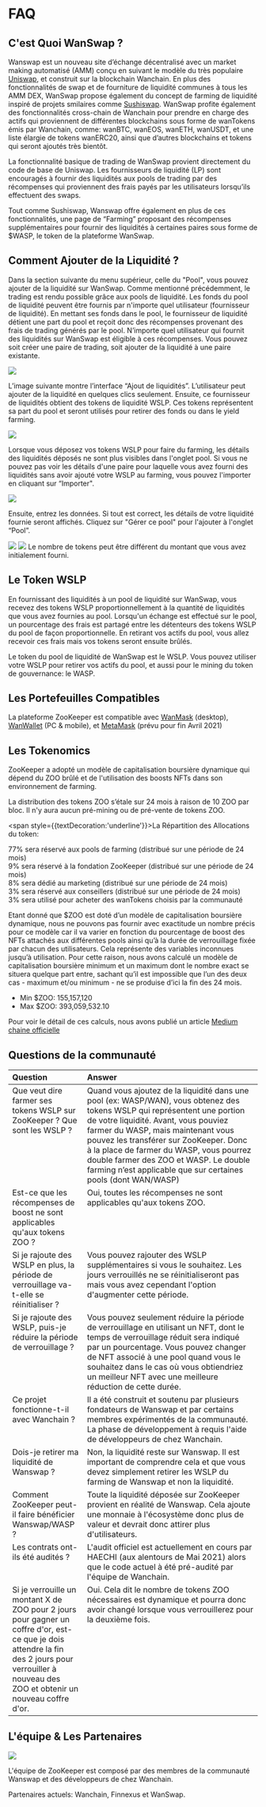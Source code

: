 # FAQ

## C'est Quoi WanSwap ?

Wanswap est un nouveau site d’échange décentralisé avec un market making automatisé (AMM) conçu en suivant le modèle du très populaire [Uniswap](https://uniswap.org/), et construit sur la blockchain Wanchain. En plus des fonctionnalités de swap et de fourniture de liquidité communes à tous les AMM DEX, WanSwap propose également du concept de farming de liquidité inspiré de projets smilaires comme [Sushiswap](https://sushiswap.fi/). WanSwap profite également des fonctionnalités cross-chain de Wanchain pour prendre en charge des actifs qui proviennent de différentes blockchains sous forme de wanTokens émis par Wanchain, comme: wanBTC, wanEOS, wanETH, wanUSDT, et une liste élargie de tokens wanERC20, ainsi que d’autres blockchains et tokens qui seront ajoutés très bientôt.

La fonctionnalité basique de trading de WanSwap provient directement du code de base de Uniswap. Les fournisseurs de liquidité (LP) sont encouragés à fournir des liquidités aux pools de trading par des récompenses qui proviennent des frais payés par les utilisateurs lorsqu’ils effectuent des swaps.

Tout comme Sushiswap, Wanswap offre également en plus de ces fonctionnalités, une page de “Farming” proposant des récompenses supplémentaires pour fournir des liquidités à certaines paires sous forme de $WASP, le token de la plateforme WanSwap.

## Comment Ajouter de la Liquidité ?

Dans la section suivante du menu supérieur, celle du "Pool", vous pouvez ajouter de la liquidité sur WanSwap. Comme mentionné précédemment, le trading est rendu possible grâce aux pools de liquidité. Les fonds du pool de liquidité peuvent être fournis par n'importe quel utilisateur (fournisseur de liquidité). En mettant ses fonds dans le pool, le fournisseur de liquidité détient une part du pool et reçoit donc des récompenses provenant des frais de trading générés par le pool. N’importe quel utilisateur qui fournit des liquidités sur WanSwap est éligible à ces récompenses. Vous pouvez soit créer une paire de trading, soit ajouter de la liquidité à une paire existante.

![](/docs/image17.png)

L’image suivante montre l’interface “Ajout de liquidités”. L’utilisateur peut ajouter de la liquidité en quelques clics seulement. Ensuite, ce fournisseur de liquidités obtient des tokens de liquidité WSLP. Ces tokens représentent sa part du pool et seront utilisés pour retirer des fonds ou dans le yield farming.

![](/docs/image14.png)

Lorsque vous déposez vos tokens WSLP pour faire du farming, les détails des liquidités déposés ne sont plus visibles dans l'onglet pool. Si vous ne pouvez pas voir les détails d'une paire pour laquelle vous avez fourni des liquidités sans avoir ajouté votre WSLP au farming, vous pouvez l'importer en cliquant sur “Importer".

![](/docs/image6.png)

Ensuite, entrez les données. Si tout est correct, les détails de votre liquidité fournie seront affichés. Cliquez sur "Gérer ce pool" pour l'ajouter à l'onglet “Pool”.

![](/docs/image12.png)
![](/docs/image5.png)
Le nombre de tokens peut être différent du montant que vous avez initialement fourni.

## Le Token WSLP

En fournissant des liquidités à un pool de liquidité sur WanSwap, vous recevez des tokens WSLP proportionnellement à la quantité de liquidités que vous avez fournies au pool. Lorsqu'un échange est effectué sur le pool, un pourcentage des frais est partagé entre les détenteurs des tokens WSLP du pool de façon proportionnelle. En retirant vos actifs du pool, vous allez recevoir ces frais mais vos tokens seront ensuite brûlés.

Le token du pool de liquidité de WanSwap est le WSLP. Vous pouvez utiliser votre WSLP pour retirer vos actifs du pool, et aussi pour le mining du token de gouvernance: le WASP.

## Les Portefeuilles Compatibles

La plateforme ZooKeeper est compatible avec [WanMask](https://wanmask.io/) (desktop), [WanWallet](https://wanchain.org/getstarted) (PC & mobile), et [MetaMask](https://metamask.io/) (prévu pour fin Avril 2021) 

## Les Tokenomics

ZooKeeper a adopté un modèle de capitalisation boursière dynamique qui dépend du ZOO brûlé et de l'utilisation des boosts NFTs dans son environnement de farming.

La distribution des tokens ZOO s’étale sur 24 mois à raison de 10 ZOO par bloc. Il n'y aura aucun pré-mining ou de pré-vente de tokens ZOO. 

<span style={{textDecoration:'underline'}}>La Répartition des Allocations du token</span>:

<div style={{fontSize:16,marginLeft:30,marginTop:20}}>
<div>77% sera réservé aux pools de farming (distribué sur une période de 24 mois)</div>
<div>9% sera réservé à la fondation ZooKeeper (distribué sur une période de 24 mois)</div>
<div>8% sera dédié au marketing (distribué sur une période de 24 mois)</div>
<div>3% sera réservé aux conseillers (distribué sur une période de 24 mois)</div>
<div>3% sera utilisé pour acheter des wanTokens choisis par la communauté</div>
</div>


Etant donné que $ZOO est doté d’un modèle de capitalisation boursière dynamique, nous ne pouvons pas fournir avec exactitude un nombre précis pour ce modèle car il va varier en fonction du pourcentage de boost des NFTs attachés aux différentes pools ainsi qu’à la durée de verrouillage fixée par chacun des utilisateurs. Cela représente des variables inconnues jusqu’à utilisation.
Pour cette raison, nous avons calculé un modèle de capitalisation boursière minimum et un maximum dont le nombre exact se situera quelque part entre, sachant qu’il est impossible que l’un des deux cas - maximum et/ou minimum - ne se produise d’ici la fin des 24 mois.


* Min $ZOO: 155,157,120
* Max $ZOO: 393,059,532.10

Pour voir le détail de ces calculs, nous avons publié un article [Medium chaine officielle](https://medium.com/zookeeper-blog/dynamic-market-cap-734390926c12)

## Questions de la communauté

<div style={{marginTop:20}}>
    <table>
        <thead>
            <tr>
                <th width="30%" align="left" valign="top">Question</th>
                <th align="left" valign="top">Answer</th>
            </tr>
        </thead>
        <tbody>
            <tr>
                <td align="left" valign="top">Que veut dire farmer ses tokens WSLP sur ZooKeeper ? Que sont les WSLP ?</td>
                <td align="left" valign="top">Quand vous ajoutez de la liquidité dans une pool (ex: WASP/WAN), vous obtenez des tokens WSLP qui représentent une portion de votre liquidité. Avant, vous pouviez farmer du WASP, mais maintenant vous pouvez les transférer sur ZooKeeper.
Donc à la place de farmer du WASP, vous pourrez double farmer des ZOO et WASP.
Le double farming n’est applicable que sur certaines pools (dont WAN/WASP)
                </td>
            </tr>
            <tr>
                <td align="left" valign="top">Est-ce que les récompenses de boost ne sont applicables qu'aux tokens ZOO ?</td>
                <td align="left" valign="top">Oui, toutes les récompenses ne sont applicables qu'aux tokens ZOO.</td>
            </tr>
            <tr>
                <td align="left" valign="top">Si je rajoute des WSLP en plus, la période de verrouillage va-t-elle se réinitialiser ?</td>
                <td align="left" valign="top">Vous pouvez rajouter des WSLP supplémentaires si vous le souhaitez. Les jours verrouillés ne se réinitialiseront pas mais vous avez cependant l'option d'augmenter cette période.</td>
            </tr>
            <tr>
                <td align="left" valign="top">Si je rajoute des WSLP, puis-je réduire la période de verrouillage ?</td>
                <td align="left" valign="top">Vous pouvez seulement réduire la période de verrouillage en utilisant un NFT, dont le temps de verrouillage réduit sera indiqué par un pourcentage. Vous pouvez changer de NFT associé à une pool quand vous le souhaitez dans le cas où vous obtiendriez un meilleur NFT avec une meilleure réduction de cette durée.</td>
            </tr>
            <tr>
                <td align="left" valign="top">Ce projet fonctionne-t-il avec Wanchain ?</td>
                <td align="left" valign="top">Il a été construit et soutenu par plusieurs fondateurs de Wanswap et par certains membres expérimentés de la communauté. La phase de développement à requis l'aide de développeurs de chez Wanchain.</td>
            </tr>
            <tr>
                <td align="left" valign="top">Dois-je retirer ma liquidité de Wanswap ?</td>
                <td align="left" valign="top">Non, la liquidité reste sur Wanswap. Il est important de comprendre cela et que vous devez simplement retirer les WSLP du farming de Wanswap et non la liquidité.</td>
            </tr>
            <tr>
                <td align="left" valign="top">Comment ZooKeeper peut-il faire bénéficier Wanswap/WASP ?</td>
                <td align="left" valign="top">Toute la liquidité déposée sur ZooKeeper provient en réalité de Wanswap. Cela ajoute une monnaie à l'écosystème donc plus de valeur et devrait donc attirer plus d'utilisateurs.</td>
            </tr>
            <tr>
                <td align="left" valign="top">Les contrats ont-ils été audités ?</td>
                <td align="left" valign="top">L'audit officiel est actuellement en cours par HAECHI (aux alentours de Mai 2021) alors que le code actuel à été pré-audité par l'équipe de Wanchain.</td>
            </tr>
            <tr>
                <td align="left" valign="top">Si je verrouille un montant X de ZOO pour 2 jours pour gagner un coffre d'or, est-ce que je dois attendre la fin des 2 jours pour verrouiller à nouveau des ZOO et obtenir un nouveau coffre d'or.</td>
                <td align="left" valign="top">Oui. Cela dit le nombre de tokens ZOO nécessaires est dynamique et pourra donc avoir changé lorsque vous verrouillerez pour la deuxième fois.</td>
            </tr>
        </tbody>
    </table>
</div>

## L'équipe & Les Partenaires

![](/teampartneers.png)

L'équipe de ZooKeeper est composé par des membres de la communauté Wanswap et des développeurs de chez Wanchain.

Partenaires actuels: Wanchain, Finnexus et WanSwap.
